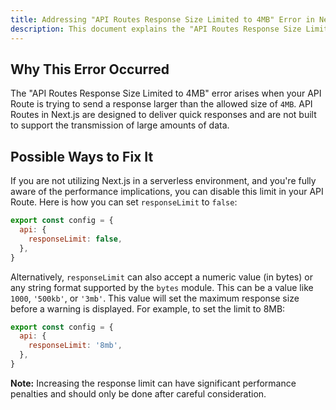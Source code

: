```yaml
---
title: Addressing "API Routes Response Size Limited to 4MB" Error in Next.js
description: This document explains the "API Routes Response Size Limited to 4MB" error in Next.js and guides developers on how to modify response size limits.
---
```


## Why This Error Occurred

The "API Routes Response Size Limited to 4MB" error arises when your API Route is trying to send a response larger than the allowed size of `4MB`. API Routes in Next.js are designed to deliver quick responses and are not built to support the transmission of large amounts of data.

## Possible Ways to Fix It

If you are not utilizing Next.js in a serverless environment, and you're fully aware of the performance implications, you can disable this limit in your API Route. Here is how you can set `responseLimit` to `false`:

```js filename="pages/api/example.js"
export const config = {
  api: {
    responseLimit: false,
  },
}
```

Alternatively, `responseLimit` can also accept a numeric value (in bytes) or any string format supported by the `bytes` module. This can be a value like `1000`, `'500kb'`, or `'3mb'`. This value will set the maximum response size before a warning is displayed. For example, to set the limit to 8MB:

```js filename="pages/api/example.js"
export const config = {
  api: {
    responseLimit: '8mb',
  },
}
```

**Note:** Increasing the response limit can have significant performance penalties and should only be done after careful consideration.
